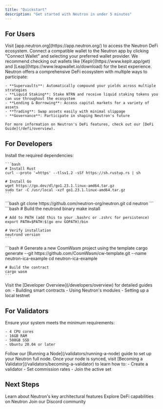```yaml
---
title: "Quickstart"
description: "Get started with Neutron in under 5 minutes"
---
```


## For Users

<Steps>
  <Step title="Access the Neutron App">
    Visit [app.neutron.org](https://app.neutron.org/) to access the Neutron DeFi ecosystem.
  </Step>
  <Step title="Connect Your Wallet">
    Connect a compatible wallet to the Neutron app by clicking "Connect Wallet" and selecting your preferred wallet provider.
    <Note>
      We recommend checking out wallets like [Keplr](https://www.keplr.app/get) and [Leap](https://www.leapwallet.io/download) for the best experience.
    </Note>
  </Step>
  <Step title="Explore Neutron's DeFi Ecosystem">
    Neutron offers a comprehensive DeFi ecosystem with multiple ways to participate:
    
    - **Supervaults**: Automatically compound your yields across multiple strategies
    - **Liquid Staking**: Stake NTRN and receive liquid staking tokens you can use throughout the ecosystem
    - **Lending & Borrowing**: Access capital markets for a variety of assets
    - **Trading**: Swap assets easily with minimal slippage 
    - **Governance**: Participate in shaping Neutron's future
    
    For more information on Neutron's DeFi features, check out our [DeFi Guide](/defi/overview).
  </Step>
</Steps>

## For Developers

<Steps>
  <Step title="Set Up Development Environment">
    Install the required dependencies:
    
    ```bash
    # Install Rust
    curl --proto '=https' --tlsv1.2 -sSf https://sh.rustup.rs | sh
    
    # Install Go
    wget https://go.dev/dl/go1.23.1.linux-amd64.tar.gz
    sudo tar -C /usr/local -xzf go1.23.1.linux-amd64.tar.gz
    ```
  </Step>
  <Step title="Clone Neutron Repository">
    ```bash
    git clone https://github.com/neutron-org/neutron.git
    cd neutron
    ```
  </Step>
  <Step title="Build and Install Neutron">
    ```bash
    # Build the neutrond binary
    make install
    
    # Add to PATH (add this to your .bashrc or .zshrc for persistence)
    export PATH=$PATH:$(go env GOPATH)/bin
    
    # Verify installation
    neutrond version
    ```
  </Step>
  <Step title="Start a CosmWasm Project (Optional)">
    ```bash
    # Generate a new CosmWasm project using the template
    cargo generate --git https://github.com/CosmWasm/cw-template.git --name neutron-ica-example
    cd neutron-ica-example
    
    # Build the contract
    cargo wasm
    ```
  </Step>
  <Step title="Explore Developer Documentation">
    Visit the [Developer Overview](/developers/overview) for detailed guides on:
    - Building smart contracts
    - Using Neutron's modules
    - Setting up a local testnet
  </Step>
</Steps>

## For Validators

<Steps>
  <Step title="Prepare System Requirements">
    Ensure your system meets the minimum requirements:
    
    - 4 CPU cores
    - 16GB RAM
    - 500GB SSD
    - Ubuntu 20.04 or later
  </Step>
  <Step title="Set Up a Neutron Node">
    Follow our [Running a Node](/validators/running-a-node) guide to set up your Neutron full node.
  </Step>
  <Step title="Become a Validator">
    Once your node is synced, visit [Becoming a Validator](/validators/becoming-a-validator) to learn how to:
    - Create a validator
    - Set commission rates
    - Join the active set
  </Step>
</Steps>

## Next Steps

<CardGroup cols={3}>
  <Card title="Core Concepts" icon="book" href="/concepts/integrated-architecture">
    Learn about Neutron's key architectural features
  </Card>
  <Card title="DeFi Features" icon="chart-line" href="/defi/overview">
    Explore DeFi capabilities on Neutron
  </Card>
  <Card title="Community" icon="users" href="https://discord.com/invite/bzPBzbDvWC">
    Join our Discord community
  </Card>
</CardGroup>
